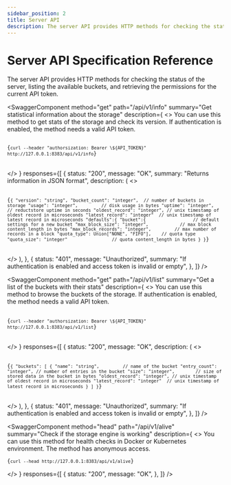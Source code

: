 ```yaml
---
sidebar_position: 2
title: Server API
description: The server API provides HTTP methods for checking the status of the server, listing the available buckets, and retrieving the permissions for the current API token.
---
```


<head>
  <link
    rel="canonical"
    href="https://www.reduct.store/docs/http-api/server-api"
  />
</head>


# Server API Specification Reference

The server API provides HTTP methods for checking the status of the server, listing the available buckets, and retrieving the permissions for the current API token.

<SwaggerComponent
  method="get"
  path="/api/v1/info"
  summary="Get statistical information about the storage"
  description={
    <>
      You can use this method to get stats of the storage and check its version.
      If authentication is enabled, the method needs a valid API token.
      <pre>
        <code>
          {`curl --header "authorsization: Bearer \${API_TOKEN}" http://127.0.0.1:8383/api/v1/info`}
        </code>
      </pre>
    </>
  }
  responses={[
    {
      status: "200",
      message: "OK",
      summary: "Returns information in JSON format",
      description: (
        <>
          <pre>
            <code>
              {`{
    "version": "string",
    "bucket_count": "integer",  // number of buckets in storage
    "usage": "integer",         // disk usage in bytes
    "uptime": "integer",        // reductstore uptime in seconds
    "oldest_record": "integer", // unix timestamp of oldest record in microseconds
    "latest_record": "integer"  // unix timestamp of latest record in microseconds
    "defaults":{
    "bucket":{                  // default settings for a new bucket
        "max_block_size": "integer",            // max block content_length in bytes
        "max_block_records": "integer",         // max number of records in a block
        "quota_type": Union["NONE", "FIFO"],    // quota type
        "quota_size": "integer"                 // quota content_length in bytes
    }
}`}
            </code>
          </pre>
        </>
      ),
    },
    {
      status: "401",
      message: "Unauthorized",
      summary:
        "If authentication is enabled and access token is invalid or empty",
    },
  ]}
/>

<SwaggerComponent
  method="get"
  path="/api/v1/list"
  summary="Get a list of the buckets with their stats"
  description={
    <>
      You can use this method to browse the buckets of the storage. If
      authentication is enabled, the method needs a valid API token.
      <pre>
        <code>
          {`curl --header "authorsization: Bearer \${API_TOKEN}" http://127.0.0.1:8383/api/v1/list`}
        </code>
      </pre>
    </>
  }
  responses={[
    {
      status: "200",
      message: "OK",
      description: (
        <>
          <pre>
            <code>
              {`{
    "buckets": [
      {
        "name": "string",         // name of the bucket
        "entry_count": "integer", // number of entries in the bucket
        "size": "integer",        // size of stored data in the bucket in bytes
        "oldest_record": "integer", // unix timestamp of oldest record in microseconds
        "latest_record": "integer"  // unix timestamp of latest record in microseconds
      }
    ]
}`}
            </code>
          </pre>
        </>
      ),
    },
    {
      status: "401",
      message: "Unauthorized",
      summary:
        "If authentication is enabled and access token is invalid or empty",
    },
  ]}
/>

<SwaggerComponent
  method="head"
  path="/api/v1/alive"
  summary="Check if the storage engine is working"
  description={
    <>
      You can use this method for health checks in Docker or Kubernetes
      environment. The method has anonymous access.
      <pre>
        <code>{`curl --head http://127.0.0.1:8383/api/v1/alive`}</code>
      </pre>
    </>
  }
  responses={[
    {
      status: "200",
      message: "OK",
    },
  ]}
/>
